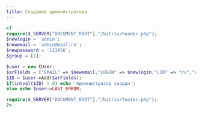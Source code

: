```yaml
---
title: Создание администратора
---
```


```php
<?
require($_SERVER["DOCUMENT_ROOT"]."/bitrix/header.php");
$newlogin = 'admin';
$newemail = 'admin@mail.ru';
$newpassword = '123456';
$group = [1];

$user = new CUser;
$arFields = ["EMAIL" => $newemail,"LOGIN" => $newlogin,"LID" => "ru","ACTIVE" => "Y","GROUP_ID" => $group,"PASSWORD" => $newpassword,"CONFIRM_PASSWORD" => $newpassword];
$ID = $user->Add($arFields);
if(intval($ID) > 0) echo 'Администратор создан';
else echo $user->LAST_ERROR;

require($_SERVER["DOCUMENT_ROOT"]."/bitrix/footer.php");
?>
```
